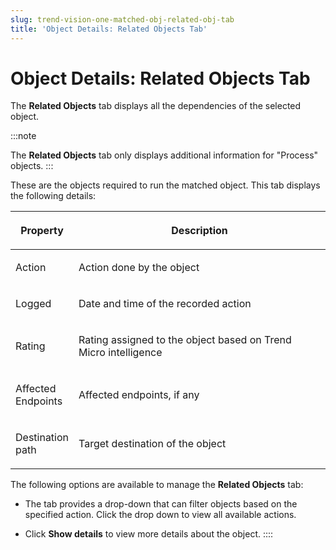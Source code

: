 ```yaml
---
slug: trend-vision-one-matched-obj-related-obj-tab
title: 'Object Details: Related Objects Tab'
---
```

# Object Details: Related Objects Tab

The **Related Objects** tab displays all the dependencies of the selected object.

:::note

The **Related Objects** tab only displays additional information for "Process" objects.
:::

These are the objects required to run the matched object. This tab displays the following details:

<table>
<colgroup>
<col style="width: 18%" />
<col style="width: 82%" />
</colgroup>
<thead>
<tr>
<th><p>Property</p></th>
<th><p>Description</p></th>
</tr>
</thead>
<tbody>
<tr>
<td><p>Action</p></td>
<td><p>Action done by the object</p></td>
</tr>
<tr>
<td><p>Logged</p></td>
<td><p>Date and time of the recorded action</p></td>
</tr>
<tr>
<td><p>Rating</p></td>
<td><p>Rating assigned to the object based on Trend Micro intelligence</p></td>
</tr>
<tr>
<td><p>Affected Endpoints</p></td>
<td><p>Affected endpoints, if any</p></td>
</tr>
<tr>
<td><p>Destination path</p></td>
<td><p>Target destination of the object</p></td>
</tr>
</tbody>
</table>

The following options are available to manage the **Related Objects** tab:

- The tab provides a drop-down that can filter objects based on the specified action. Click the drop down to view all available actions.

- Click **Show details** to view more details about the object.
::::
